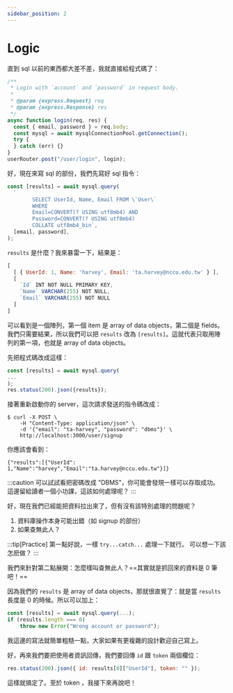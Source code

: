 ```yaml
---
sidebar_position: 2
---
```


# Logic

直到 sql 以前的東西都大差不差，我就直接給程式碼了：

```javascript
/**
 * Login with `account` and `password` in request body.
 *
 * @param {express.Request} req
 * @param {express.Response} res
 */
async function login(req, res) {
  const { email, password } = req.body;
  const mysql = await mysqlConnectionPool.getConnection();
  try {
  } catch (err) {}
}
userRouter.post("/user/login", login);
```

好，現在來寫 sql 的部份，我們先寫好 sql 指令：

```javascript
const [results] = await mysql.query(
  `
		SELECT UserId, Name, Email FROM \`User\`
		WHERE
		Email=CONVERT(? USING utf8mb4) AND
		Password=CONVERT(? USING utf8mb4)
		COLLATE utf8mb4_bin`,
  [email, password],
);
```

`results` 是什麼？我來暴雷一下，結果是：

```javascript
[
  [ { UserId: 1, Name: 'harvey', Email: 'ta.harvey@nccu.edu.tw' } ],
  [
    `Id` INT NOT NULL PRIMARY KEY,
    `Name` VARCHAR(255) NOT NULL,
    `Email` VARCHAR(255) NOT NULL
  ]
]
```

可以看到是一個陣列，第一個 item 是 array of data objects，第二個是 fields。
我們只需要結果，所以我們可以把 `results` 改為 `[results]`。這就代表只取用陣列的第一項，也就是 array of data objects。

先把程式碼改成這樣：

```javascript
const [results] = await mysql.query(
...
);
res.status(200).json({results});
```

接著重新啟動你的 server，這次請求發送的指令碼改成：

```shell
$ curl -X POST \
    -H "Content-Type: application/json" \
    -d '{"email": "ta-harvey", "password": "dbms"}' \
    http://localhost:3000/user/signup
```

你應該會看到：

```
{"results":[{"UserId": 1,"Name":"harvey","Email":"ta.harvey@nccu.edu.tw"}]}
```

:::caution
可以試試看把密碼改成 "DBMS"，你可能會發現一樣可以存取成功。
這邊留給讀者一個小功課，這該如何處理呢？
:::

好，現在我們已經能把資料拉出來了，但有沒有該特別處理的問題呢？

1. 資料庫操作本身可能出錯（如 signup 的部份）
2. 如果查無此人？

:::tip[Practice]
第一點好說，一樣 `try...catch...` 處理一下就行。
可以想一下該怎麽做？
:::

我們來針對第二點展開：怎麼樣叫查無此人？==其實就是抓回來的資料是 0 筆吧！==

因為我們的 `results` 是 array of data objects，那就很直覺了：就是當 `results` 長度是 0 的時候。所以可以加上：

```javascript
const [results] = await mysql.query(...);
if (results.length === 0)
    throw new Error("Wrong account or password");
```

我這邊的寫法就簡單粗糙一點，大家如果有更複雜的設計歡迎自己寫上。

好，再來我們要把使用者資訊回傳，我們要回傳 `id` 跟 `token` 兩個欄位：

```javascript
res.status(200).json({ id: results[0]["UserId"], token: "" });
```

這樣就搞定了。至於 token ，我接下來再說吧！
